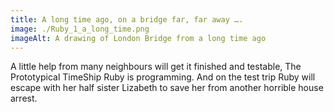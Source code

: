 ```yaml
---
title: A long time ago, on a bridge far, far away ….
image: ./Ruby_1_a_long_time.png
imageAlt: A drawing of London Bridge from a long time ago
---
```


A little help from
many neighbours will
get it finished and
testable, The
Prototypical TimeShip
Ruby is programming.
And
on the test
trip Ruby will
escape with
her half sister
Lizabeth to
save her from
another horrible
house arrest.


